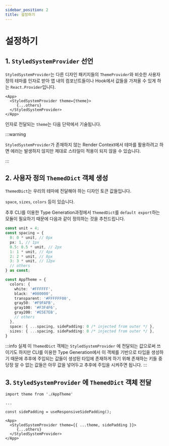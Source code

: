 ```yaml
---
sidebar_position: 2
title: 설정하기
---
```


# 설정하기

## 1. `StyledSystemProvider` 선언

`StyledSystemProvider`는 다른 디자인 패키지들의 `ThemeProvider`와 비슷한 사용자 정의 테마를 인자로 받아 앱 내의 컴포넌트들이나 Hook에서 값들을 가져올 수 있게 하는 `React.Provider`입니다.

```tsx title="App.tsx"
<App>
  <StyledSystemProvider theme={theme}>
     {...others}
  </StyledSystemProvider>
</App>
```

인자로 전달되는 `theme`는 다음 단락에서 기술됩니다.

:::warning

`StyledSystemProvider`가 존재하지 않는 Render Context에서 테마를 활용하려고 하면 에러는 발생하지 않지만 제대로 스타일이 적용이 되지 않을 수 있습니다.

:::

## 2. 사용자 정의 `ThemedDict` 객체 생성

`ThemedDict`는 우리의 테마에 전달해야 하는 디자인 토큰 값들입니다.

`space`, `sizes`, `colors` 등이 있습니다.

추후 CLI를 이용한 Type Generation과정에서 `ThemedDict`를 `default export`하는 모듈이 필요하기 때문에 다음과 같이 정의하는 것을 추천드립니다.

```ts title="Theme.ts"
const unit = 4;
const spacing = {
  0: 0 * unit, // 0px
  px: 1, // 1px
  0.5: 0.5 * unit, // 2px
  1: 1 * unit, // 4px
  2: 2 * unit, // 8px
  3: 3 * unit, // 12px
  // others
} as const;

const AppTheme = {
  colors: {
    white: '#FFFFFF',
    black: '#000000',
    transparent: '#FFFFFF00',
    gray50: '#F9FAFB',
    gray100: '#F3F4F6',
    gray200: '#E5E7EB',
    // others
  },
  space: { ...spacing, sidePadding: 0 /* injected from outer */ },
  sizes: { ...spacing, sidePadding: 0 /* injected from outer */ },
}
```

:::info
실제 이 `ThemedDict` 객체는 `StyledSystemProvider` 에 전달되는 값으로써 쓰이기도 하지만 CLI를 이용한 Type Generation에서 이 객체를 기반으로 타입을 생성하기 때문에 추후에 주입되는 값들이 생성된 타입에 존재하게 하기 위해 존재하는 키들 중 당장 알 수 없는 값들은 아무 값을 넣어두고 추후에 주입을 시켜주면 됩니다.
:::

## 3. `StyledSystemProvider` 에 `ThemedDict` 객체 전달

```tsx title="App.tsx"
import theme from './AppTheme'

...

const sidePadding = useResponsiveSidePadding();

<App>
  <StyledSystemProvider theme={{ ...theme, sidePadding }}>
     {...others}
  </StyledSystemProvider>
</App>
```